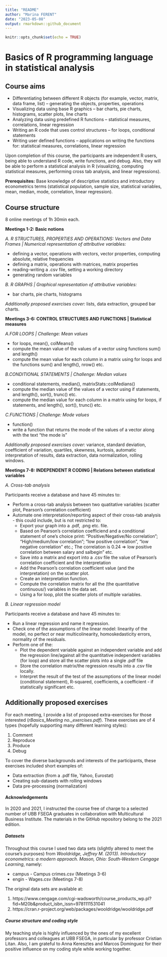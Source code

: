 ---
title: "README"
author: "Marina FERENT"
date: "2023-05-08"
output: rmarkdown::github_document
---

```{r setup, include=FALSE}
knitr::opts_chunk$set(echo = TRUE)
```

# Basics of R programming language in statistical analysis

## Course aims

* Differentiating between different R objects (for example, vector, matrix, data frame, list) – generating the objects, properties, operations
* Visualizing data using base R graphics – bar charts, pie charts, histograms, scatter plots, line charts
* Analyzing data using predefined R functions – statistical measures, correlations, linear regression
* Writing an R code that uses control structures – for loops, conditional statements
* Writing user defined functions – applications on writing the functions for: statistical measures, correlations, linear regression

Upon completion of this course, the participants are independent R users, being able to understand R code, write functions, and debug. Also, they will be able to perform a statistical analysis in R (visualizing, computing statistical measures, performing cross tab analysis, and linear regressions).
 
**Prerequisites:** Base knowledge of descriptive statistics and introductory econometrics terms (statistical population, sample size, statistical variables, mean, median, mode, correlation, linear regression).

## Course structure

8 online meetings of 1h 30min each.

**Meetings 1-2: Basic notions** 

*A. R STRUCTURES, PROPERTIES AND OPERATIONS: Vectors and Data Frames | Numerical representation of attributive variables:*

* defining a vector, operations with vectors, vector properties, computing absolute, relative frequencies
* defining a matrix, operations with matrices, matrix properties
* reading-writing a .csv file, setting a working directory
* generating random variables

*B. R GRAPHS | Graphical representation of attributive variables:*

* bar charts, pie charts, histograms

*Additionally proposed exercises cover:* lists, data extraction, grouped bar charts.

**Meetings 3-6: CONTROL STRUCTURES AND FUNCTIONS | Statistical measures** 

*A.FOR LOOPS | Challenge: Mean values*

* for loops, mean(), colMeans()
* compute the mean value of the values of a vector using functions sum() and length()
* compute the mean value for each column in a matrix using for loops and the functions sum() and length(), nrow() etc.

*B.CONDITIONAL STATEMENTS | Challenge: Median values*

* conditional statements, median(), matrixStats::colMedians()
* compute the median value of the values of a vector using if statements, and length(), sort(), trunc() etc.
* compute the median value for each column in a matrix using for loops, if statements, and length(), sort(), trunc() etc.

*C.FUNCTIONS | Challenge: Mode values*

* function()
* write a function that returns the mode of the values of a vector along with the text "the mode is"

*Additionally proposed exercises cover:* variance, standard deviation, coefficient of variation, quartiles, skewness, kurtosis, automatic interpretation of results, data extraction, data normalization, rolling windows.

**Meetings 7-8: INDEPENDENT R CODING | Relations between statistical variables**

*A. Cross-tab analysis*

Participants receive a database and have 45 minutes to:

* Perform a cross-tab analysis between two quatitative variables (scatter plot, Pearson's correlation coefficient)
* Automate one interpretation/reporting aspect of their cross-tab analysis - this could include, but is not restricted to:
  + Export your graph into a .pdf, .png etc. file.
  + Based on Pearson's correlation coefficiend and a conditional statement of one's choice print: “Positive/Negative/No correlation”; “High/medium/low correlation”; “low positive correlation”, “low negative correlation” etc.; The correlation is 0.24 => low positive correlation between salary and salbegin” etc.
  + Save into a matrix and export into a .csv file the value of Pearson’s correlation coefficient and the interpretation
  + Add the Pearson’s correlation coefficient value (and the interpretation) on the scatter plot.
  + Create an interpretation function.
  + Compute the correlation matrix for all the (the quantitative continuous/) variables in the data set.
  + Using a for loop, plot the scatter plots of multiple variables. 

*B. Linear regression model*

Participants receive a database and have 45 minutes to:

* Run a linear regression and name it regression.
* Check one of the assumptions of the linear model: linearity of the model, no perfect or near multicolinearity, homoskedasticity errors, normality of the residuals. 
* Perform one of the:
  + Plot the dependent variable against an independent variable and add the regression line/against all the quantitative independent variables (for loop) and store all the scatter plots into a single .pdf file
  + Store the correlation matrix/the regression results into a .csv file locally.
  + Interpret the result of the test of the assumptions of the linear model (conditional statement), R-squared, coefficients, a coefficient - if statistically significant etc.
 
## Additionally proposed exercises
For each meeting, I provide a list of proposed extra-exercises for those interested (*rBasics_Meeting no._exercises.pdf*). These exercises are of 4 types (hopefully supporting many different learning styles):

1. Comment
2. Reproduce
3. Produce
4. Debug

To cover the diverse backgrounds and interests of the participants, these exercises included short examples of:

* Data extraction (from a .pdf file, Yahoo, Eurostat)
* Creating sub-datasets with rolling windows
* Data pre-processing (normalization)

#### Acknowledgements

In 2020 and 2021, I instructed the course free of charge to a selected number of UBB FSEGA graduates in collaboration with Multicultural Business Institute. The materials in the GitHub repository belong to the 2021 edition.

##### Datasets
Throughout this course I used two data sets (slightly altered to meet the course's purposes) from *Wooldridge, Jeffrey M. (2013). Introductory econometrics: a modern approach. Mason, Ohio: South-Western Cengage Learning*, namely:

* campus - Campus crimes.csv (Meetings 3-6)
* engin - Wages.csv (Meetings 7-8)

The original data sets are available at:

1. https://www.cengage.com/cgi-wadsworth/course_products_wp.pl?fid=M20b&product_isbn_issn=9781111531041
2. https://cran.r-project.org/web/packages/wooldridge/wooldridge.pdf

##### Course structure and coding style
My teaching style is highly influenced by the ones of my excellent professors and colleagues at UBB FSEGA, in particular by professor Cristian Litan. Also, I am grateful to Anna Keresztes and Marcos Dominguez for their positive influence on my coding style while working together.
